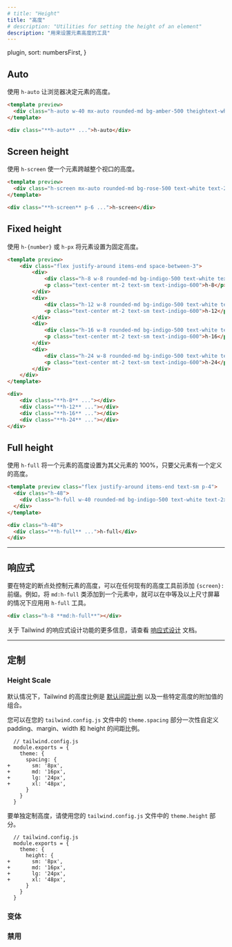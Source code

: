 ```yaml
---
# title: "Height"
title: "高度"
# description: "Utilities for setting the height of an element"
description: "用来设置元素高度的工具"
---
```



  plugin,
  sort: numbersFirst,
}

## Auto

<!-- Use `h-auto` to let the browser determine the height for the element. -->
使用 `h-auto` 让浏览器决定元素的高度。

```html amber
<template preview>
  <div class="h-auto w-40 mx-auto rounded-md bg-amber-500 theightext-white text-2xl font-extrabold flex items-center justify-center p-6">h-auto</div>
</template>

<div class="**h-auto** ...">h-auto</div>
```

## Screen height

<!-- Use `h-screen` to make an element span the entire height of the viewport. -->
使用 `h-screen` 使一个元素跨越整个视口的高度。

```html rose
<template preview>
  <div class="h-screen mx-auto rounded-md bg-rose-500 text-white text-2xl font-extrabold flex items-center justify-center p-6">h-screen</div>
</template>

<div class="**h-screen** p-6 ...">h-screen</div>
```

## Fixed height

<!-- Use `h-{number}` or `h-px` to set an element to a fixed height. -->
使用 `h-{number}` 或 `h-px` 将元素设置为固定高度。

```html indigo
<template preview>
    <div class="flex justify-around items-end space-between-3">
        <div>
            <div class="h-8 w-8 rounded-md bg-indigo-500 text-white text-2xl font-extrabold"></div>
            <p class="text-center mt-2 text-sm text-indigo-600">h-8</p>
        </div>
        <div>
            <div class="h-12 w-8 rounded-md bg-indigo-500 text-white text-2xl font-extrabold"></div>
            <p class="text-center mt-2 text-sm text-indigo-600">h-12</p>
        </div>
        <div>
            <div class="h-16 w-8 rounded-md bg-indigo-500 text-white text-2xl font-extrabold"></div>
            <p class="text-center mt-2 text-sm text-indigo-600">h-16</p>
        </div>
        <div>
            <div class="h-24 w-8 rounded-md bg-indigo-500 text-white text-2xl font-extrabold"></div>
            <p class="text-center mt-2 text-sm text-indigo-600">h-24</p>
        </div>
    </div>
</template>

<div>
    <div class="**h-8** ..."></div>
    <div class="**h-12** ..."></div>
    <div class="**h-16** ..."></div>
    <div class="**h-24** ..."></div>
</div>
```

## Full height

<!-- Use `h-full` to set an element's height to 100% of its parent, as long as the parent has a defined height. -->
使用 `h-full` 将一个元素的高度设置为其父元素的 100%，只要父元素有一个定义的高度。

```html
<template preview class="flex justify-around items-end text-sm p-4">
  <div class="h-48">
    <div class="h-full w-40 rounded-md bg-indigo-500 text-white text-2xl font-extrabold flex items-center justify-center p-6">h-full</div>
  </div>
</template>

<div class="h-48">
  <div class="**h-full** ...">h-full</div>
</div>
```

---

<!-- ## Responsive -->
## 响应式

<!-- To control the height of an element at a specific breakpoint, add a `{screen}:` prefix to any existing width utility. For example, adding the class `md:h-full` to an element would apply the `h-full` utility at medium screen sizes and above. -->
要在特定的断点处控制元素的高度，可以在任何现有的高度工具前添加 `{screen}: `前缀。例如，将 `md:h-full` 类添加到一个元素中，就可以在中等及以上尺寸屏幕的情况下应用用 `h-full` 工具。

```html
<div class="h-8 **md:h-full**"></div>
```

<!-- For more information about Tailwind's responsive design features, check out the [Responsive Design](/docs/responsive-design) documentation. -->
关于 Tailwind 的响应式设计功能的更多信息，请查看 [响应式设计](/docs/responsive-design) 文档。

---

<!-- ## Customizing -->
## 定制

### Height Scale

<!-- By default, Tailwind's height scale is a combination of the [default spacing scale](/docs/customizing-spacing#default-spacing-scale) as well as some additional values specific to heights. -->
默认情况下，Tailwind 的高度比例是 [默认间距比例](/docs/customizing-spacing#default-spacing-scale) 以及一些特定高度的附加值的组合。

<!-- You can customize the spacing scale for padding, margin, width, and height all at once in the `theme.spacing` section of your `tailwind.config.js` file: -->
您可以在您的 `tailwind.config.js` 文件中的 `theme.spacing` 部分一次性自定义 padding、margin、width 和 height 的间距比例。

```diff-js
  // tailwind.config.js
  module.exports = {
    theme: {
      spacing: {
+       sm: '8px',
+       md: '16px',
+       lg: '24px',
+       xl: '48px',
      }
    }
  }
```

<!-- To customize height separately, use the `theme.height` section of your `tailwind.config.js` file. -->
要单独定制高度，请使用您的 `tailwind.config.js` 文件中的 `theme.height` 部分。

```diff-js
  // tailwind.config.js
  module.exports = {
    theme: {
      height: {
+       sm: '8px',
+       md: '16px',
+       lg: '24px',
+       xl: '48px',
      }
    }
  }
```

### 变体

<Variants plugin="height" />

### 禁用

<Disabling plugin="height" />
